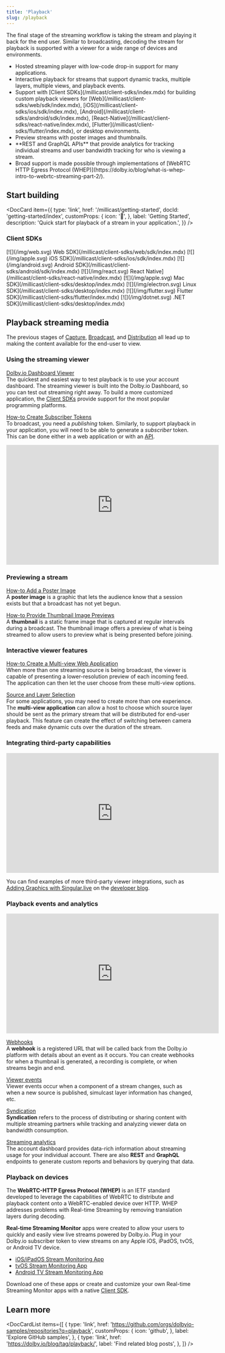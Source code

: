 ```yaml
---
title: 'Playback'
slug: /playback
---
```



The final stage of the streaming workflow is taking the stream and playing it back for the end user. Similar to broadcasting, decoding the stream for playback is supported with a viewer for a wide range of devices and environments.

<ul className="checkBoxList">
  <li>Hosted streaming player with low-code drop-in support for many applications.</li>
  <li>Interactive playback for streams that support dynamic tracks, multiple layers, multiple views, and playback events.</li>
  <li>
    Support with [Client SDKs](/millicast/client-sdks/index.mdx) for building custom playback viewers for
    [Web](/millicast/client-sdks/web/sdk/index.mdx), [iOS](/millicast/client-sdks/ios/sdk/index.mdx),
    [Android](/millicast/client-sdks/android/sdk/index.mdx), [React-Native](/millicast/client-sdks/react-native/index.mdx),
    [Flutter](/millicast/client-sdks/flutter/index.mdx), or desktop environments.
  </li>
  <li>Preview streams with poster images and thumbnails.</li>
  <li>**REST and GraphQL APIs** that provide analytics for tracking individual streams and user bandwidth tracking for who is viewing a stream.</li>
  <li>
    Broad support is made possible through implementations of [WebRTC HTTP Egress Protocol
    (WHEP)](https://dolby.io/blog/what-is-whep-intro-to-webrtc-streaming-part-2/).
  </li>
</ul>

## Start building

<DocCard
  item={{
    type: 'link',
    href: '/millicast/getting-started',
    docId: 'getting-started/index',
    customProps: {
      icon: '🚀',
    },
    label: 'Getting Started',
    description: 'Quick start for playback of a stream in your application.',
  }}
/>

### Client SDKs


<IconGrid>
  <IconGridButton>[![](/img/web.svg) Web SDK](/millicast/client-sdks/web/sdk/index.mdx)</IconGridButton>
  <IconGridButton>[![](/img/apple.svg) iOS SDK](/millicast/client-sdks/ios/sdk/index.mdx)</IconGridButton>
  <IconGridButton>[![](/img/android.svg) Android SDK](/millicast/client-sdks/android/sdk/index.mdx)</IconGridButton>
  <IconGridButton>[![](/img/react.svg) React Native](/millicast/client-sdks/react-native/index.mdx)</IconGridButton>
  <IconGridButton>[![](/img/apple.svg) Mac SDK](/millicast/client-sdks/desktop/index.mdx)</IconGridButton>
  <IconGridButton>[![](/img/electron.svg) Linux SDK](/millicast/client-sdks/desktop/index.mdx)</IconGridButton>
  <IconGridButton>[![](/img/flutter.svg) Flutter SDK](/millicast/client-sdks/flutter/index.mdx)</IconGridButton>
  <IconGridButton>[![](/img/dotnet.svg) .NET SDK](/millicast/client-sdks/desktop/index.mdx)</IconGridButton>
</IconGrid>

## Playback streaming media

The previous stages of [Capture](/millicast/capture/index.mdx), [Broadcast](/millicast/broadcast/index.mdx), and [Distribution](/millicast/distribution/index.mdx) all lead up to making the content available for the end-user to view.

### Using the streaming viewer

[Dolby.io Dashboard Viewer](/millicast/streaming-dashboard/how-to-broadcast-in-dashboard.mdx)<br/>
The quickest and easiest way to test playback is to use your account dashboard. The streaming viewer is built into the Dolby.io Dashboard, so you can test out streaming right away. To build a more customized application, the [Client SDKs](/millicast/client-sdks/index.mdx) provide support for the most popular programming platforms.

[How-to Create Subscriber Tokens](/millicast/streaming-dashboard/subscribe-tokens.mdx)<br/>
To broadcast, you need a _publishing_ token. Similarly, to support playback in your application, you will need to be able to generate a _subscriber_ token. This can be done either in a web application or with an [API](/millicast/distribution/access-control/index.md).

<div className="youtube-container">
  <iframe
    width="560"
    height="315"
    src="https://www.youtube.com/embed/Tj4miDHMwSI"
    title="YouTube video player"
    frameborder="0"
    allow="accelerometer; autoplay; clipboard-write; encrypted-media; gyroscope; picture-in-picture; web-share"
    allowfullscreen
  ></iframe>
</div>

### Previewing a stream

[How-to Add a Poster Image](/millicast/playback/customize-your-player.md)<br/>
A **poster image** is a graphic that lets the audience know that a session exists but that a broadcast has not yet begun.

[How-to Provide Thumbnail Image Previews](/millicast/webhooks/thumbnail-webhooks.mdx)<br/>
A **thumbnail** is a static frame image that is captured at regular intervals during a broadcast. The thumbnail image offers a preview of what is being streamed to allow users to preview what is being presented before joining.

### Interactive viewer features

[How-to Create a Multi-view Web Application](/millicast/playback/multiview.md)<br/>
When more than one streaming source is being broadcast, the viewer is capable of presenting a lower-resolution preview of each incoming feed. The application can then let the user choose from these multi-view options.

[Source and Layer Selection](/millicast/playback/source-and-layer-selection.md)<br/>
For some applications, you may need to create more than one experience. The **multi-view application** can allow a host to choose which source layer should be sent as the primary stream that will be distributed for end-user playback. This feature can create the effect of switching between camera feeds and make dynamic cuts over the duration of the stream.

### Integrating third-party capabilities

<div className="youtube-container">
  <iframe
    width="560"
    height="315"
    src="https://www.youtube.com/embed/MrCbnQ0NyaM"
    title="YouTube video player"
    frameborder="0"
    allow="accelerometer; autoplay; clipboard-write; encrypted-media; gyroscope; picture-in-picture; web-share"
    allowfullscreen
  ></iframe>
</div>

You can find examples of more third-party viewer integrations, such as [Adding Graphics with Singular.live](https://dolby.io/blog/adding-real-time-graphics-to-your-webrtc-stream-with-singular-live/) on the [developer blog](https://dolby.io/blog/category/streaming/).

### Playback events and analytics

<div className="youtube-container">
  <iframe
    width="560"
    height="315"
    src="https://www.youtube.com/embed/v45XTACc5D8"
    title="YouTube video player"
    frameborder="0"
    allow="accelerometer; autoplay; clipboard-write; encrypted-media; gyroscope; picture-in-picture; web-share"
    allowfullscreen
  ></iframe>
</div>

[Webhooks](/millicast/webhooks/index.mdx)<br/>
A **webhook** is a registered URL that will be called back from the Dolby.io platform with details about an event as it occurs. You can create webhooks for when a thumbnail is generated, a recording is complete, or when streams begin and end.

[Viewer events](/millicast/playback/viewer-events.md)<br/>
Viewer events occur when a component of a stream changes, such as when a new source is published, simulcast layer information has changed, etc.

[Syndication](/millicast/syndication)<br/>
**Syndication** refers to the process of distributing or sharing content with multiple streaming partners while tracking and analyzing viewer data on bandwidth consumption.

[Streaming analytics](/millicast/analytics/index.md)<br/>
The account dashboard provides data-rich information about streaming usage for your individual account. There are also **REST** and **GraphQL** endpoints to generate custom reports and behaviors by querying that data.

### Playback on devices

The **WebRTC-HTTP Egress Protocol (WHEP)** is an IETF standard developed to leverage the capabilities of WebRTC to distribute and playback content onto a WebRTC-enabled device over HTTP. WHEP addresses problems with Real-time Streaming by removing translation layers during decoding.

**Real-time Streaming Monitor** apps were created to allow your users to quickly and easily view live streams powered by Dolby.io. Plug in your Dolby.io subscriber token to view streams on any Apple iOS, iPadOS, tvOS, or Android TV device.

- [iOS/iPadOS Stream Monitoring App](https://dolby.io/project-gallery/real-time-streaming-monitor-apps/)
- [tvOS Stream Monitoring App](https://dolby.io/project-gallery/real-time-streaming-monitor-apps/)
- [Android TV Stream Monitoring App](https://dolby.io/project-gallery/real-time-streaming-monitor-apps/)

Download one of these apps or create and customize your own Real-time Streaming Monitor apps with a native [Client SDK](/millicast/client-sdks/index.mdx).

## Learn more

<DocCardList
  items={[
    {
      type: 'link',
      href: 'https://github.com/orgs/dolbyio-samples/repositories?q=playback',
      customProps: {
        icon: 'github',
      },
      label: 'Explore GitHub samples',
    },
    {
      type: 'link',
      href: 'https://dolby.io/blog/tag/playback/',
      label: 'Find related blog posts',
    },
  ]}
/>

